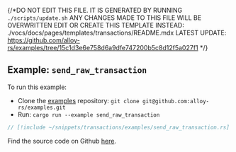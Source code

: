 {/*DO NOT EDIT THIS FILE. IT IS GENERATED BY RUNNING `./scripts/update.sh`
ANY CHANGES MADE TO THIS FILE WILL BE OVERWRITTEN
EDIT OR CREATE THIS TEMPLATE INSTEAD: ./vocs/docs/pages/templates/transactions/README.mdx
LATEST UPDATE: https://github.com/alloy-rs/examples/tree/15c1d3e6e758d6a9dfe747200b5c8d12f5a027f1
*/}

## Example: `send_raw_transaction`

To run this example:

- Clone the [examples](https://github.com/alloy-rs/examples) repository: `git clone git@github.com:alloy-rs/examples.git`
- Run: `cargo run --example send_raw_transaction`

```rust
// [!include ~/snippets/transactions/examples/send_raw_transaction.rs]
```

Find the source code on Github [here](https://github.com/alloy-rs/examples/tree/15c1d3e6e758d6a9dfe747200b5c8d12f5a027f1/examples/transactions/examples/send_raw_transaction.rs).
